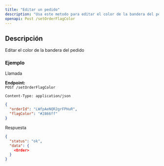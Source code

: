 ```yaml
---
title: "Editar un pedido"
description: "Usa este metodo para editar el color de la bandera del pedido"
openapi: Post /setOrderFlagColor
---
```


## Descripción

Editar el color de la bandera del pedido


### Ejemplo

Llamada

**Endpoint:**  
`POST /setOrderFlagColor` 

`Content-Type: application/json`

```json 
{
  "orderId": "LWfpAeNQR2grFPHuR",
  "flagColor": "#2866ff"
}
```

Respuesta

```json 
{
  "status": "ok",
  "data": {
    <Order>
  }
}
```